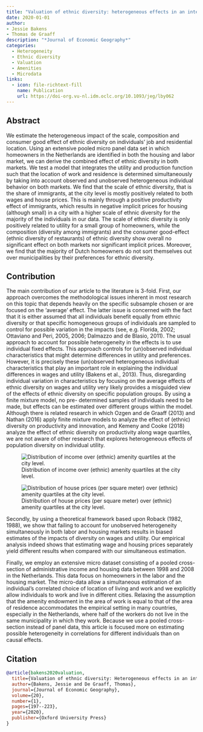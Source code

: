 ```yaml
---
title: "Valuation of ethnic diversity: heterogeneous effects in an integrated labor and housing market"
date: 2020-01-01
author:
- Jessie Bakens
- Thomas de Graaff
description: "*Journal of Economic Geography*"
categories:
  - Heterogeneity 
  - Ethnic diversity
  - Valuation
  - Amenities
  - Microdata
links:
  - icon: file-richtext-fill
    name: Publication
    url: https://doi-org.vu-nl.idm.oclc.org/10.1093/jeg/lby062
---
```


## Abstract

We estimate the heterogeneous impact of the scale, composition and consumer good effect of ethnic diversity on individuals’ job and residential location. Using an extensive pooled micro panel data set in which homeowners in the Netherlands are identified in both the housing and labor market, we can derive the combined effect of ethnic diversity in both markets. We test a model that integrates the utility and production function such that the location of work and residence is determined simultaneously by taking into account observed and unobserved heterogeneous individual behavior on both markets. We find that the scale of ethnic diversity, that is the share of immigrants, at the city level is mostly positively related to both wages and house prices. This is mainly through a positive productivity effect of immigrants, which results in negative implicit prices for housing (although small) in a city with a higher scale of ethnic diversity for the majority of the individuals in our data. The scale of ethnic diversity is only positively related to utility for a small group of homeowners, while the composition (diversity among immigrants) and the consumer good-effect (ethnic diversity of restaurants) of ethnic diversity show overall no significant effect on both markets nor significant implicit prices. Moreover, we find that the majority of Dutch homeowners do not sort themselves out over municipalities by their preferences for ethnic diversity.

## Contribution

The main contribution of our article to the literature is 3-fold. First, our approach
overcomes the methodological issues inherent in most research on this topic that
depends heavily on the specific subsample chosen or are focused on the 'average' effect.
The latter issue is concerned with the fact that it is either assumed that all individuals
benefit equally from ethnic diversity or that specific homogeneous groups of individuals
are sampled to control for possible variation in the impacts (see, e.g. Florida, 2002;
Ottaviano and Peri, 2005, 2006; Dalmazzo and de Blasio, 2011). The usual approach to
account for possible heterogeneity in the effects is to use individual fixed effects. This
approach controls for (un)observed individual characteristics that might determine
differences in utility and preferences. However, it is precisely these (un)observed
heterogeneous individual characteristics that play an important role in explaining the
individual differences in wages and utility (Bakens et al., 2013). Thus, disregarding
individual variation in characteristics by focusing on the average effects of ethnic
diversity on wages and utility very likely provides a misguided view of the effects of
ethnic diversity on specific population groups. By using a finite mixture model, no pre-
determined samples of individuals need to be made, but effects can be estimated over
different groups within the model. Although there is related research in which Ozgen
and de Graaff (2013) and Nathan (2016) apply finite mixture models to analyze the
effect of (ethnic) diversity on productivity and innovation, and Kemeny and Cooke (2018) analyze the effect of ethnic diversity on productivity along wage quartiles, we are not aware of other research that explores heterogeneous effects of population
diversity on individual utility.

::: {.column-margin}
![Distribution of income over (ethnic) amenity quartiles at the city level.](featured.png){#fig-distinc}
:::

::: {.column-margin}
![Distribution of house prices (per square meter) over (ethnic) amenity quartiles at the city level.](rentdiv.png){#fig-distrent}
:::


Secondly, by using a theoretical framework based upon Roback (1982, 1988), we
show that failing to account for unobserved heterogeneity simultaneously in both labor
and housing markets results in biased estimates of the impacts of diversity on wages and
utility. Our empirical analysis indeed shows that estimating wage and housing prices
separately yield different results when compared with our simultaneous estimation.

Finally, we employ an extensive micro dataset consisting of a pooled cross-section of
administrative income and housing data between 1998 and 2008 in the Netherlands.
This data focus on homeowners in the labor and the housing market. The micro-data
allow a simultaneous estimation of an individual's correlated choice of location of living
and work and we explicitly allow individuals to work and live in different cities.
Relaxing the assumption that the amenity endowment in the area of work is equal to
that of the area of residence accommodates the empirical setting in many countries,
especially in the Netherlands, where half of the workers do not live in the same
municipality in which they work. Because we use a pooled cross-section instead of panel
data, this article is focused more on estimating possible heterogeneity in correlations
for different individuals than on causal effects.

## Citation

```bibtex
@article{bakens2020valuation,
  title={Valuation of ethnic diversity: Heterogeneous effects in an integrated labor and housing market},
  author={Bakens, Jessie and De Graaff, Thomas},
  journal={Journal of Economic Geography},
  volume={20},
  number={1},
  pages={197--223},
  year={2020},
  publisher={Oxford University Press}
}
```